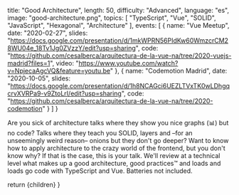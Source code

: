 
  title: "Good Architecture",
  length: 50,
  difficulty: "Advanced",
  language: "es",
  image: "good-architecture.png",
  topics: [
    "TypeScript",
    "Vue",
    "SOLID",
    "JavaScript",
    "Hexagonal",
    "Architecture"
  ],
  events: [
    {
      name: "Vue Meetup",
      date: "2020-02-27",
      slides: "https://docs.google.com/presentation/d/1mkWPRN56PIdKw60WmzcrCM28WU04e_18Tv1Jg0ZVzzY/edit?usp=sharing",
      code: "https://github.com/cesalberca/arquitectura-de-la-vue-na/tree/2020-vuejs-madrid?files=1",
      video: "https://www.youtube.com/watch?v=NpjecaAgcVQ&feature=youtu.be"
    },
    {
      name: "Codemotion Madrid",
      date: "2020-10-05",
      slides: "https://docs.google.com/presentation/d/1h8NCAGci6UEZLTVxTK0wLDhgqcrvXVRPa9-v9ZtoLrI/edit?usp=sharing",
      code: "https://github.com/cesalberca/arquitectura-de-la-vue-na/tree/2020-codemotion"
    }
  ]
}

Are you sick of architecture talks where they show you nice graphs (📊) but no code? Talks where they teach you SOLID, layers and –for an unseemingly weird reason– onions but they don't go deeper? Want to know how to apply architecture to the crazy world of the frontend, but you don't know why? If that is the case, this is your talk. We'll review at a technical level what makes up a good architecture, good practices™️ and loads and loads go code with TypeScript and Vue. Batteries not included.

  return <MdxLayout slug="good-architecture">{children}</MdxLayout>
}
